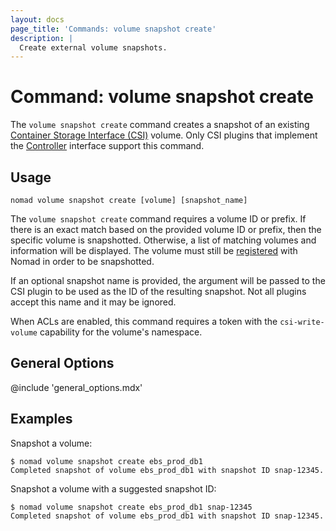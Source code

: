 ```yaml
---
layout: docs
page_title: 'Commands: volume snapshot create'
description: |
  Create external volume snapshots.
---
```


# Command: volume snapshot create

The `volume snapshot create` command creates a snapshot of an existing
[Container Storage Interface (CSI)][csi] volume. Only CSI plugins that
implement the [Controller][csi_plugins_internals] interface support this
command.

## Usage

```plaintext
nomad volume snapshot create [volume] [snapshot_name]
```

The `volume snapshot create` command requires a volume ID or prefix. If there
is an exact match based on the provided volume ID or prefix, then the specific
volume is snapshotted. Otherwise, a list of matching volumes and information
will be displayed. The volume must still be [registered] with Nomad in order
to be snapshotted.

If an optional snapshot name is provided, the argument will be passed to the
CSI plugin to be used as the ID of the resulting snapshot. Not all plugins
accept this name and it may be ignored.

When ACLs are enabled, this command requires a token with the
`csi-write-volume` capability for the volume's namespace.

## General Options

@include 'general_options.mdx'

## Examples

Snapshot a volume:

```shell-session
$ nomad volume snapshot create ebs_prod_db1
Completed snapshot of volume ebs_prod_db1 with snapshot ID snap-12345.
```

Snapshot a volume with a suggested snapshot ID:

```shell-session
$ nomad volume snapshot create ebs_prod_db1 snap-12345
Completed snapshot of volume ebs_prod_db1 with snapshot ID snap-12345.
```

[csi]: https://github.com/container-storage-interface/spec

[csi_plugin]: /docs/job-specification/csi_plugin

[registered]: /docs/commands/volume/register

[csi_plugins_internals]: /docs/internals/plugins/csi#csi-plugins
